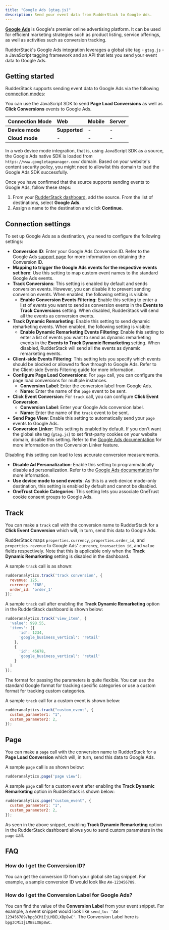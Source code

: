 ```yaml
---
title: "Google Ads (gtag.js)"
description: Send your event data from RudderStack to Google Ads.
---
```


[**Google Ads**](https://ads.google.com/) is Google's premier online advertising platform. It can be used for efficient marketing strategies such as product listing, service offerings, as well as activities such as conversion tracking.

RudderStack's Google Ads integration leverages a global site tag - `gtag.js` - a JavaScript tagging framework and an API that lets you send your event data to Google Ads.

## Getting started

RudderStack supports sending event data to  Google Ads via the following <a href="https://rudderstack.com/docs/rudderstack-cloud/rudderstack-connection-modes/">connection modes</a>:

<div class="infoBlock">
You can use the JavaScript SDK to send <strong>Page Load Conversions</strong> as well as <strong>Click Conversions</strong> events to Google Ads.
</div>

| **Connection Mode** | **Web**       | **Mobile** | **Server** |
| :------------------ | :------------ | :--------- | :--------- |
| **Device mode**     | **Supported** | -          | -          |
| **Cloud mode**      | -             | -          | -          |

<div class="infoBlock">
In a web device mode integration, that is, using <Link to="/sources/event-streams/sdks/rudderstack-javascript-sdk">JavaScript SDK</Link> as a source, the Google Ads native SDK is loaded from <code class="inline-code">https://www.googletagmanager.com/</code> domain. Based on your website's content security policy, you might need to <Link to="/sources/event-streams/sdks/rudderstack-javascript-sdk/load-js-sdk/#allowlist-destination-domain">allowlist this domain</Link> to load the Google Ads SDK successfully.
</div>

Once you have confirmed that the source supports sending events to Google Ads, follow these steps:

1. From your [RudderStack dashboard](https://app.rudderstack.com/), add the source. From the list of destinations, select **Google Ads**.
2. Assign a name to the destination and click **Continue**.

## Connection settings

To set up Google Ads as a destination, you need to configure the following settings:

- **Conversion ID**: Enter your Google Ads Conversion ID. Refer to the Google Ads <a href="https://support.google.com/tagmanager/answer/6105160?hl=en">support page</a> for more information on obtaining the Conversion ID.
- **Mapping to trigger the Google Ads events for the respective events set here**: Use this setting to map custom event names to the standard Google Ads events.
- **Track Conversions**: This setting is enabled by default and sends conversion events. However, you can disable it to prevent sending conversion events. When enabled, the following setting is visible:
  - **Enable Conversion Events Filtering**: Enable this setting to enter a list of events you want to send as conversion events in the **Events to Track Conversions** setting. When disabled, RudderStack will send all the events as conversion events.
- **Track Dynamic Remarketing**: Enable this setting to send dynamic remarketing events. When enabled, the following setting is visible:
  - **Enable Dynamic Remarketing Events Filtering**: Enable this setting to enter a list of events you want to send as dynamic remarketing events in the **Events to Track Dynamic Remarketing** setting. When disabled, RudderStack will send all the events as dynamic remarketing events.
- **Client-side Events Filtering**: This setting lets you specify which events should be blocked or allowed to flow through to Google Ads. Refer to the <Link to="/sources/sdks/event-filtering/">Client-side Events Filtering</Link> guide for more information.
- **Configure Page Load Conversions**: For `page` call, you can configure the page load conversions for multiple instances. 
  - **Conversion Label**: Enter the conversion label from Google Ads. 
  - **Name**: Enter the name of the `page` event to be sent.
- **Click Event Conversion**: For `track` call, you can configure **Click Event Conversion**. 
  - **Conversion Label**: Enter your Google Ads conversion label. 
  - **Name**: Enter the name of the `track` event to be sent.
- **Send Page View**: Enable this setting to automatically send your `page` events to Google Ads.
- **Conversion Linker**: This setting is enabled by default. If you don't want the global site tag (`gtag.js`) to set first-party cookies on your website domain, disable this setting. Refer to the [Google Ads documentation](https://support.google.com/google-ads/answer/7521212?hl=en) for more information on the Conversion Linker feature.

<div class="warningBlock">
Disabling this setting can lead to less accurate conversion measurements.
</div>

- **Disable Ad Personalization**: Enable this setting to programmatically disable ad personalization. Refer to the [Google Ads documentation](https://developers.google.com/analytics/devguides/collection/gtagjs/display-features#disable_advertising_personalization) for more information.
- **Use device mode to send events**: As this is a web device mode-only destination, this setting is enabled by default and cannot be disabled.
- **OneTrust Cookie Categories**: This setting lets you associate <Link to="/sources/sdks/rudderstack-javascript-sdk/consent-managers/onetrust/">OneTrust</Link> cookie consent groups to Google Ads.

## Track

You can make a <Link to="/event-spec/standard-events/track/">`track`</Link> call with the conversion name to RudderStack for a **Click Event Conversion** which will, in turn, send this data to Google Ads.

<div class="infoBlock">
RudderStack maps <code class="inline-code">properties.currency</code>, <code class="inline-code">properties.order_id</code>, and <code class="inline-code">properties.revenue</code> to Google Ads' <code class="inline-code">currency</code>, <code class="inline-code">transaction_id</code>, and <code class="inline-code">value</code> fields respectively. Note that this is applicable only when the <strong>Track Dynamic Remarketing</strong> setting is disabled in the dashboard.
</div>

A sample `track` call is as shown:

```javascript
rudderanalytics.track('track conversion', {
  revenue: 125,
  currency: 'INR',
  order_id: 'order_1'
});
```

A sample `track` call after enabling the **Track Dynamic Remarketing** option in the RudderStack dashboard is shown below:

```javascript
rudderanalytics.track('view_item', {
  'value': 998.55,
  'items': [{
      'id': 1234,
      'google_business_vertical': 'retail'
    },
    {
      'id': 45678,
      'google_business_vertical': 'retail'
    }
  ]
});
```

<div class="successBlock">
The format for passing the parameters is quite flexible. You can use the standard Google format for tracking specific categories or use a custom format for tracking custom categories.
</div>

A sample `track` call for a custom event is shown below:

```javascript
rudderanalytics.track("custom_event", {
  custom_parameter1: "1",
  custom_parameter2: 2,
});
```

## Page

You can make a <Link to="/event-spec/standard-events/page/">`page`</Link> call with the conversion name to RudderStack for a **Page Load Conversion** which will, in turn, send this data to Google Ads.

A sample `page` call is as shown below:

```javascript
rudderanalytics.page('page view');
```

A sample `page` call for a custom event after enabling the **Track Dynamic Remarketing** option in RudderStack is shown below:

```javascript
rudderanalytics.page("custom_event", {
  custom_parameter1: "1",
  custom_parameter2: 2,
});
```

As seen in the above snippet, enabling **Track Dynamic Remarketing** option in the RudderStack dashboard allows you to send custom parameters in the `page` call.

## FAQ

### How do I get the Conversion ID?

You can get the conversion ID from your global site tag snippet. For example, a sample conversion ID would look like `AW-123456789`.

### How do I get the Conversion Label for Google Ads?

You can find the value of the **Conversion Label** from your event snippet. For example, a event snippet would look like `send_to: 'AW-123456789/bpg3CMiIjLMBELXBp8wC'`. The Conversion Label here is `bpg3CMiIjLMBELXBp8wC`.